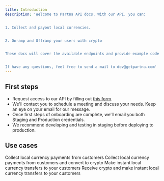 ```yaml
---
title: Introduction
description: 'Welcome to Partna API docs. With our API, you can:


1. Collect and payout local currencies. 


2. Onramp and Offramp your users with crypto


These docs will cover the available endpoints and provide example code for using the API. They will hopefully help you build your product and use case seamlessly. 


If have any questions, feel free to send a mail to dev@getpartna.com'
---
```



## First steps

- Request access to our API by filling out [this form](https://forms.getpartna.com/get-started).
- We'll contact you to schedule a meeting and discuss your needs. Keep an eye on your email for our message.
- Once first steps of onboarding are complete, we'll email you both Staging and Production credentials.
- We recommend developing and testing in staging before deploying to production.




## Use cases

<CardGroup cols={2}>
  <Card
    title="Collect"
    href="https://docs.getpartna.com/collect"
  >
    Collect local currency payments from customers
  </Card>
  <Card
    title="Onramp"
    href="https://docs.getpartna.com/onramp"
  >
    Collect local currency payments from customers and convert to crypto
  </Card>
  <Card
    title="Payout"
    href="https://docs.getpartna.com/payout"
  >
    Make instant local currency transfers to your customers
  </Card>
  <Card
    title="Offramp"
    href="https://docs.getpartna.com/offramp"
  >
    Receive crypto and make instant local currency transfers to your customers
  </Card>
  </CardGroup>

